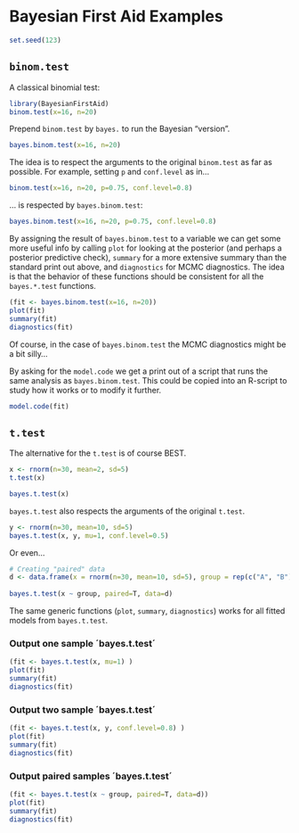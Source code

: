 <!--
%\VignetteEngine{knitr::knitr}
%\VignetteIndexEntry{Bayesian First Aid Tutorial}
-->

Bayesian First Aid Examples
========================================================

```r
set.seed(123)
```


`binom.test`
------------
A classical binomial test:
```r
library(BayesianFirstAid)
binom.test(x=16, n=20)
```
Prepend `binom.test` by `bayes.` to run the Bayesian "version".
```r
bayes.binom.test(x=16, n=20)
```
The idea is to respect the arguments to the original `binom.test` as far as possible. For example, setting `p` and `conf.level` as in...

```r
binom.test(x=16, n=20, p=0.75, conf.level=0.8)
```
... is respected by `bayes.binom.test`:

```r
bayes.binom.test(x=16, n=20, p=0.75, conf.level=0.8)
```

By assigning the result of `bayes.binom.test` to a variable we can get some more useful info by calling `plot` for looking at the posterior (and perhaps a posterior predictive check), `summary` for a more extensive summary than the standard print out above, and `diagnostics` for MCMC diagnostics. The idea is that the behavior of these functions should be consistent for all the `bayes.*.test` functions.  

```r
(fit <- bayes.binom.test(x=16, n=20))
plot(fit)
summary(fit)
diagnostics(fit)
```

Of course, in the case of `bayes.binom.test` the MCMC diagnostics might be a bit silly...

By asking for the `model.code` we get a print out of a script that runs the same analysis as `bayes.binom.test`. This could be copied into an R-script to study how it works or to modify it further.

```r
model.code(fit)
```


`t.test`
------------

The alternative for the `t.test` is of course BEST.

```r
x <- rnorm(n=30, mean=2, sd=5)
t.test(x)
```

```r
bayes.t.test(x)
```

`bayes.t.test` also respects the arguments of the original `t.test`.

```r
y <- rnorm(n=30, mean=10, sd=5)
bayes.t.test(x, y, mu=1, conf.level=0.5)
```
Or even...

```r
# Creating "paired" data
d <- data.frame(x = rnorm(n=30, mean=10, sd=5), group = rep(c("A", "B"), 15))
                
bayes.t.test(x ~ group, paired=T, data=d)
```

The same generic functions (`plot`, `summary`, `diagnostics`) works for all fitted models from `bayes.t.test`.

### Output one sample ´bayes.t.test´

```r
(fit <- bayes.t.test(x, mu=1) )
plot(fit)
summary(fit)
diagnostics(fit)
```

### Output two sample ´bayes.t.test´

```r
(fit <- bayes.t.test(x, y, conf.level=0.8) )
plot(fit)
summary(fit)
diagnostics(fit)
```

### Output paired samples ´bayes.t.test´

```r
(fit <- bayes.t.test(x ~ group, paired=T, data=d))
plot(fit)
summary(fit)
diagnostics(fit)
```


